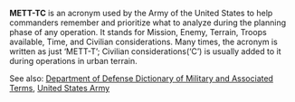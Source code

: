 '''METT-TC''' is an acronym used by the Army of the United States to help commanders remember and prioritize what to analyze during the planning phase of any operation. It stands for Mission, Enemy, Terrain, Troops available, Time, and Civilian considerations. Many times, the acronym is written as just ‘METT-T’; Civilian considerations(‘C’) is usually added to it during operations in urban terrain.

See also: [[Department of Defense Dictionary of Military and Associated Terms]], [[United States Army]]